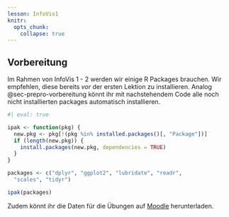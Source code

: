 ```yaml
---
lesson: InfoVis1
knitr:
  opts_chunk: 
    collapse: true
---
```


## Vorbereitung {#sec-infovis-vorbereitung}

Im Rahmen von InfoVis 1 - 2 werden wir einige R Packages brauchen. Wir empfehlen, diese bereits *vor* der ersten Lektion zu installieren. Analog @sec-prepro-vorbereitung könnt ihr mit nachstehendem Code alle noch nicht installierten packages automatisch installieren.

```r
#| eval: true

ipak <- function(pkg) {
  new.pkg <- pkg[!(pkg %in% installed.packages()[, "Package"])]
  if (length(new.pkg)) {
    install.packages(new.pkg, dependencies = TRUE)
  }
}

packages <- c("dplyr", "ggplot2", "lubridate", "readr", 
  "scales", "tidyr")

ipak(packages)
```

Zudem könnt ihr die Daten für die Übungen auf [Moodle](https://moodle.zhaw.ch/mod/resource/view.php?id=976901) herunterladen.